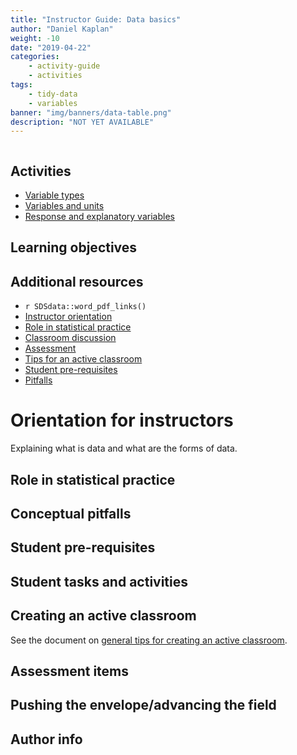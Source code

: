 ```yaml
---
title: "Instructor Guide: Data basics"
author: "Daniel Kaplan"
weight: -10
date: "2019-04-22"
categories:
    - activity-guide
    - activities
tags:
    - tidy-data
    - variables
banner: "img/banners/data-table.png"
description: "NOT YET AVAILABLE"
---
```


```r

```

## Activities 

* [Variable types](/blog/activity-variable-types/)
* [Variables and units](/blog/activity-variables-and-units/)
* [Response and explanatory variables](/blog/activity-response-and-explanatory/)

## Learning objectives 




## Additional resources

- `r SDSdata::word_pdf_links()`
- [Instructor orientation](#orientation)
- [Role in statistical practice](#role)
- [Classroom discussion](#discussion)
- [Assessment](#assessment)
- [Tips for an active classroom](#active)
- [Student pre-requisites](#prereqs)
- [Pitfalls](#pitfalls)

# Orientation for instructors {#orientation}

Explaining what is data and what are the forms of data.

## Role in statistical practice {#role}


## Conceptual pitfalls {#pitfalls}






## Student pre-requisites {#prereqs}


## Student tasks and activities


## Creating an active classroom {#active}

See the document on [general tips for creating an active classroom](/etc/tips-for-active-classroom.html). 


## Assessment items {#assessment}

## Pushing the envelope/advancing the field


## Author info

